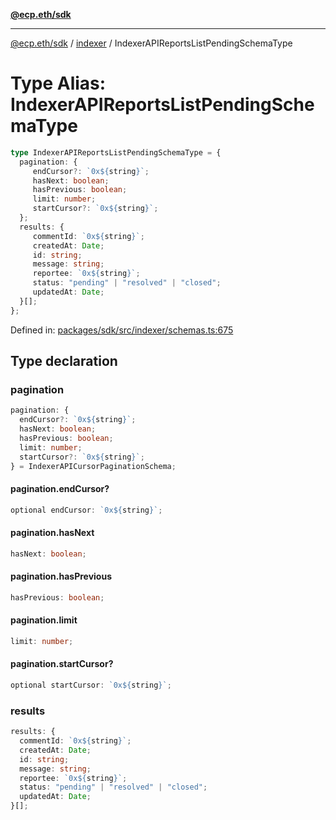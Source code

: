 [**@ecp.eth/sdk**](../../index.mdx)

***

[@ecp.eth/sdk](/sdk-reference/index.mdx) / [indexer](/sdk-reference/indexer/index.mdx) / IndexerAPIReportsListPendingSchemaType

# Type Alias: IndexerAPIReportsListPendingSchemaType

```ts
type IndexerAPIReportsListPendingSchemaType = {
  pagination: {
     endCursor?: `0x${string}`;
     hasNext: boolean;
     hasPrevious: boolean;
     limit: number;
     startCursor?: `0x${string}`;
  };
  results: {
     commentId: `0x${string}`;
     createdAt: Date;
     id: string;
     message: string;
     reportee: `0x${string}`;
     status: "pending" | "resolved" | "closed";
     updatedAt: Date;
  }[];
};
```

Defined in: [packages/sdk/src/indexer/schemas.ts:675](https://github.com/ecp-eth/comments-monorepo/blob/main/packages/sdk/src/indexer/schemas.ts#L675)

## Type declaration

### pagination

```ts
pagination: {
  endCursor?: `0x${string}`;
  hasNext: boolean;
  hasPrevious: boolean;
  limit: number;
  startCursor?: `0x${string}`;
} = IndexerAPICursorPaginationSchema;
```

#### pagination.endCursor?

```ts
optional endCursor: `0x${string}`;
```

#### pagination.hasNext

```ts
hasNext: boolean;
```

#### pagination.hasPrevious

```ts
hasPrevious: boolean;
```

#### pagination.limit

```ts
limit: number;
```

#### pagination.startCursor?

```ts
optional startCursor: `0x${string}`;
```

### results

```ts
results: {
  commentId: `0x${string}`;
  createdAt: Date;
  id: string;
  message: string;
  reportee: `0x${string}`;
  status: "pending" | "resolved" | "closed";
  updatedAt: Date;
}[];
```
